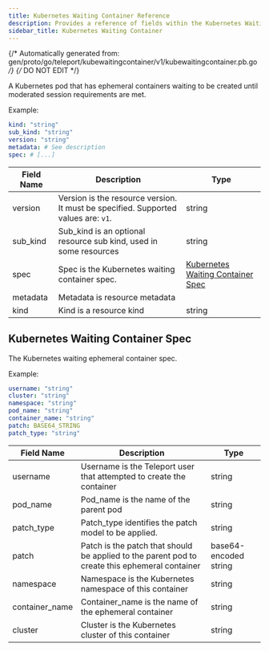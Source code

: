 ```yaml
---
title: Kubernetes Waiting Container Reference
description: Provides a reference of fields within the Kubernetes Waiting Container resource, which you can manage with tctl.
sidebar_title: Kubernetes Waiting Container
---
```

{/* Automatically generated from: gen/proto/go/teleport/kubewaitingcontainer/v1/kubewaitingcontainer.pb.go */}
{/* DO NOT EDIT */}

A Kubernetes pod that has ephemeral containers waiting to be created until moderated session requirements are met.

Example:

```yaml
kind: "string"
sub_kind: "string"
version: "string"
metadata: # See description
spec: # [...]
```
|Field Name|Description|Type|
|---|---|---|
|version|Version is the resource version. It must be specified. Supported values are: `v1`.|string|
|sub_kind|Sub_kind is an optional resource sub kind, used in some resources|string|
|spec|Spec is the Kubernetes waiting container spec.|[Kubernetes Waiting Container Spec](#kubernetes-waiting-container-spec)|
|metadata|Metadata is resource metadata||
|kind|Kind is a resource kind|string|

## Kubernetes Waiting Container Spec

The Kubernetes waiting ephemeral container spec.


Example:

```yaml
username: "string"
cluster: "string"
namespace: "string"
pod_name: "string"
container_name: "string"
patch: BASE64_STRING
patch_type: "string"
```

|Field Name|Description|Type|
|---|---|---|
|username|Username is the Teleport user that attempted to create the container|string|
|pod_name|Pod_name is the name of the parent pod|string|
|patch_type|Patch_type identifies the patch model to be applied.|string|
|patch|Patch is the patch that should be applied to the parent pod to create this ephemeral container|base64-encoded string|
|namespace|Namespace is the Kubernetes namespace of this container|string|
|container_name|Container_name is the name of the ephemeral container|string|
|cluster|Cluster is the Kubernetes cluster of this container|string|

